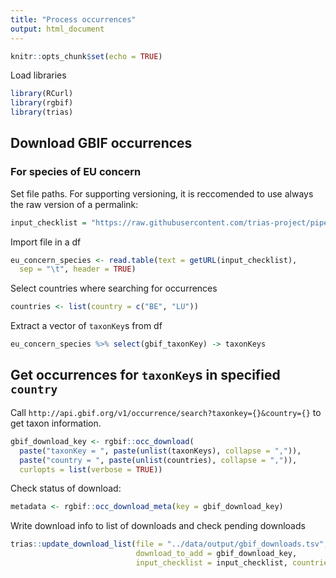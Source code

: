 ```yaml
---
title: "Process occurrences"
output: html_document
---
```


```r
knitr::opts_chunk$set(echo = TRUE)
```

Load libraries

```r
library(RCurl)
library(rgbif)
library(trias)
```

## Download GBIF occurrences

### For species of EU concern

Set file paths. For supporting versioning, it is reccomended to use always the raw version of a permalink:

```r
input_checklist = "https://raw.githubusercontent.com/trias-project/pipeline/967de37326425fb55446dc573c9e6e01451d857e/data/input/eu_concern_species.tsv"
```

Import file in a df

```r
eu_concern_species <- read.table(text = getURL(input_checklist), 
  sep = "\t", header = TRUE)
```

Select countries where searching for occurrences
```r
countries <- list(country = c("BE", "LU"))
```

Extract a vector of `taxonKey`s from df

```r
eu_concern_species %>% select(gbif_taxonKey) -> taxonKeys 
```


## Get occurrences for `taxonKey`s in specified `country`

Call `http://api.gbif.org/v1/occurrence/search?taxonkey={}&country={}` to get taxon information.

```r
gbif_download_key <- rgbif::occ_download(
  paste("taxonKey = ", paste(unlist(taxonKeys), collapse = ",")), 
  paste("country = ", paste(unlist(countries), collapse = ",")), 
  curlopts = list(verbose = TRUE))
```

Check status of download:

```r
metadata <- rgbif::occ_download_meta(key = gbif_download_key)
```

Write download info to list of downloads and check pending downloads

```r
trias::update_download_list(file = "../data/output/gbif_downloads.tsv", 
                            download_to_add = gbif_download_key, 
                            input_checklist = input_checklist, countries = countries)
```
